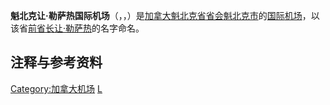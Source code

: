{{Infobox Airport
| airport_name = <center>魁北克让·勒萨热国际机场<br><small>{{lang|en|Aéroport international Jean-Lesage de Québec}}<br>{{lang|en|Québec City Jean Lesage International Airport}}</small></center>
| IATA         = YQB
| ICAO         = CYQB
| type         = 
| owner        = [[Transport_Canada|Transport Canada]]<ref>[http://www.tc.gc.ca/programs/Airports/Status/menu.htm Airport Divestiture Status Report]</ref>
| run by       = 魁北克机场有限公司
| city         = [[加拿大|加拿大]][[魁北克市|魁北克市]]
| location     = [[魁北克省|魁北克省]][[圣弗瓦|圣弗瓦]]
| elevation    = 74米
| coordinates  = {{Coord|46|47|28|N|71|23|36|W|type:airport}}
| website      = [https://web.archive.org/web/20090207063720/http://www.aeroportdequebec.com/Html/en-ca/index.shtml www.aeroportdequebec.ca]
| r1-number    = 06/24
| r1-length-f  = 9,000
| r1-length-m  = 2,743
| r1-surface   = [[Asphalt|Asphalt]]
| r2-number    = 12/30
| r2-length-f  = 5,700
| r2-length-m  = 1,737
| r2-surface   = Asphalt
| stat-year    = 2008
| stat1-header = Aircraft Movements
| stat1-data   = 125,466
| stat2-header = Passenger Traffic
| stat2-data   = 1,026,090
| footnotes    = Sources: [[Canada_Flight_Supplement|Canada Flight Supplement]]<ref name="CFS">{{CFS}}</ref><br>Statistics from [[Transport_Canada|Transport Canada]].<ref name="2008move">[http://www.tc.gc.ca/policy/report/tp141e/tp141.htm TP141 - Aircraft Movement Statistics]</ref><br>Passenger statistics for 2008.<ref name="2008pax">[http://www.newswire.ca/en/releases/archive/December2008/19/c3321.html 2008 Passenger Statistics]</ref>
}}

'''魁北克让·勒萨热国际机场'''（{{lang-en|Aéroport international Jean-Lesage de Québec}}，{{lang-en|Québec City Jean Lesage International Airport}}，{{Airport codes|YQB|CYQB}}）是[[加拿大|加拿大]][[魁北克省|魁北克省]][[首府|省会]][[魁北克市|魁北克市]]的[[国际机场|国际]][[机场|机场]]，以该省[[魁北克省省长|前省长]][[让·勒萨热|让·勒萨热]]的名字命名。

==注释与参考资料==
<references/>

[[Category:加拿大机场|Category:加拿大机场]]
[[Category:冠以人名的美洲機場|L]]